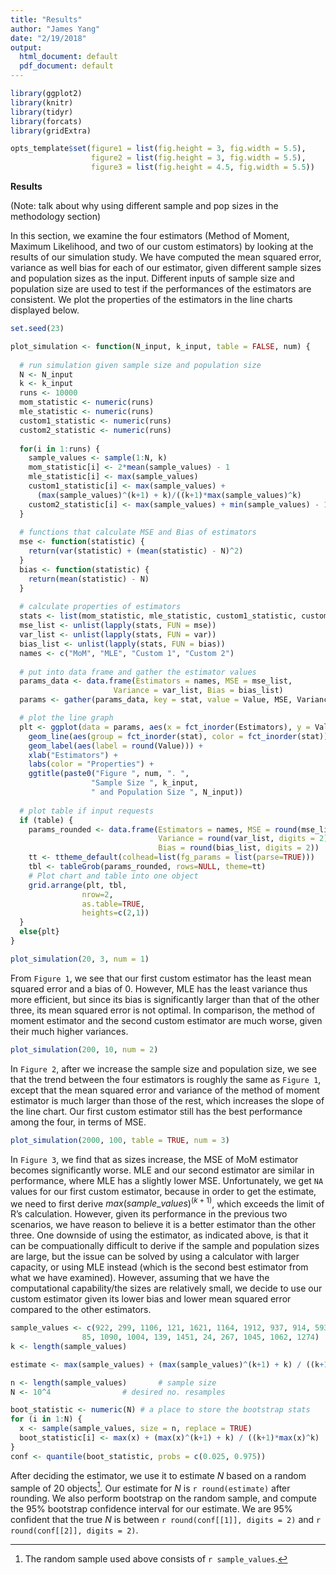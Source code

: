 ```yaml
---
title: "Results"
author: "James Yang"
date: "2/19/2018"
output:
  html_document: default
  pdf_document: default
---
```


```r
library(ggplot2)
library(knitr)
library(tidyr)
library(forcats)
library(gridExtra)

opts_template$set(figure1 = list(fig.height = 3, fig.width = 5.5),
                  figure2 = list(fig.height = 3, fig.width = 5.5),
                  figure3 = list(fig.height = 4.5, fig.width = 5.5)) 
```


**Results**

(Note: talk about why using different sample and pop sizes in the methodology section)

In this section, we examine the four estimators (Method of Moment, Maximum Likelihood, and two of our custom estimators) by looking at the results of our simulation study. We have computed the mean squared error, variance as well bias for each of our estimator, given different sample sizes and population sizes as the input. Different inputs of sample size and population size are used to test if the performances of the estimators are consistent. We plot the properties of the estimators in the line charts displayed below.


```r
set.seed(23)

plot_simulation <- function(N_input, k_input, table = FALSE, num) {
  
  # run simulation given sample size and population size
  N <- N_input
  k <- k_input
  runs <- 10000
  mom_statistic <- numeric(runs)
  mle_statistic <- numeric(runs)
  custom1_statistic <- numeric(runs)
  custom2_statistic <- numeric(runs)
  
  for(i in 1:runs) {
    sample_values <- sample(1:N, k)
    mom_statistic[i] <- 2*mean(sample_values) - 1
    mle_statistic[i] <- max(sample_values)
    custom1_statistic[i] <- max(sample_values) + 
      (max(sample_values)^(k+1) + k)/((k+1)*max(sample_values)^k)
    custom2_statistic[i] <- max(sample_values) + min(sample_values) - 1
  }
  
  # functions that calculate MSE and Bias of estimators
  mse <- function(statistic) {
    return(var(statistic) + (mean(statistic) - N)^2)
  }
  bias <- function(statistic) {
    return(mean(statistic) - N)
  }
  
  # calculate properties of estimators
  stats <- list(mom_statistic, mle_statistic, custom1_statistic, custom2_statistic)
  mse_list <- unlist(lapply(stats, FUN = mse))
  var_list <- unlist(lapply(stats, FUN = var))
  bias_list <- unlist(lapply(stats, FUN = bias))
  names <- c("MoM", "MLE", "Custom 1", "Custom 2")
  
  # put into data frame and gather the estimator values
  params_data <- data.frame(Estimators = names, MSE = mse_list, 
                       Variance = var_list, Bias = bias_list)
  params <- gather(params_data, key = stat, value = Value, MSE, Variance, Bias)

  # plot the line graph
  plt <- ggplot(data = params, aes(x = fct_inorder(Estimators), y = Value)) +
    geom_line(aes(group = fct_inorder(stat), color = fct_inorder(stat))) + 
    geom_label(aes(label = round(Value))) +
    xlab("Estimators") +
    labs(color = "Properties") +
    ggtitle(paste0("Figure ", num, ". ",
                  "Sample Size ", k_input, 
                  " and Population Size ", N_input))
  
  # plot table if input requests
  if (table) {
    params_rounded <- data.frame(Estimators = names, MSE = round(mse_list, digits = 2), 
                                 Variance = round(var_list, digits = 2), 
                                 Bias = round(bias_list, digits = 2))
    tt <- ttheme_default(colhead=list(fg_params = list(parse=TRUE)))
    tbl <- tableGrob(params_rounded, rows=NULL, theme=tt)
    # Plot chart and table into one object
    grid.arrange(plt, tbl,
                nrow=2,
                as.table=TRUE,
                heights=c(2,1))
  }
  else{plt}
}
```


```r
plot_simulation(20, 3, num = 1)
```

From `Figure 1`, we see that our first custom estimator has the least mean squared error and a bias of 0. However, MLE has the least variance thus more efficient, but since its bias is significantly larger than that of the other three, its mean squared error is not optimal. In comparison, the method of moment estimator and the second custom estimator are much worse, given their much higher variances.


```r
plot_simulation(200, 10, num = 2)
```

In `Figure 2`, after we increase the sample size and population size, we see that the trend between the four estimators is roughly the same as `Figure 1`, except that the mean squared error and variance of the method of moment estimator is much larger than those of the rest, which increases the slope of the line chart. Our first custom estimator still has the best performance among the four, in terms of MSE. 


```r
plot_simulation(2000, 100, table = TRUE, num = 3)
```

In `Figure 3`, we find that as sizes increase, the MSE of MoM estimator becomes significantly worse. MLE and our second estimator are similar in performance, where MLE has a slightly lower MSE. Unfortunately, we get `NA` values for our first custom estimator, because in order to get the estimate, we need to first derive $max(sample\_values)^{(k+1)}$, which exceeds the limit of R's calculation. However, given its performance in the previous two scenarios, we have reason to believe it is a better estimator than the other three. One downside of using the estimator, as indicated above, is that it can be compuationally difficult to derive if the sample and population sizes are large, but the issue can be solved by using a calculator with larger capacity, or using MLE instead (which is the second best estimator from what we have examined). However, assuming that we have the computational capability/the sizes are relatively small, we decide to use our custom estimator given its lower bias and lower mean squared error compared to the other estimators. 

```r
sample_values <- c(922, 299, 1106, 121, 1621, 1164, 1912, 937, 914, 593, 
                85, 1090, 1004, 139, 1451, 24, 267, 1045, 1062, 1274)
k <- length(sample_values)

estimate <- max(sample_values) + (max(sample_values)^(k+1) + k) / ((k+1)*max(sample_values)^k)

n <- length(sample_values)       # sample size
N <- 10^4                # desired no. resamples

boot_statistic <- numeric(N) # a place to store the bootstrap stats
for (i in 1:N) {
  x <- sample(sample_values, size = n, replace = TRUE)
  boot_statistic[i] <- max(x) + (max(x)^(k+1) + k) / ((k+1)*max(x)^k)
}
conf <- quantile(boot_statistic, probs = c(0.025, 0.975))
```

After deciding the estimator, we use it to estimate $N$ based on a random sample of 20 objects[^1]. Our estimate for $N$ is `r round(estimate)` after rounding. We also perform bootstrap on the random sample, and compute the 95% bootstrap confidence interval for our estimate. We are 95% confident that the true $N$ is between `r round(conf[[1]], digits = 2)` and `r round(conf[[2]], digits = 2)`. 

[^1]:
The random sample used above consists of `r sample_values`. 